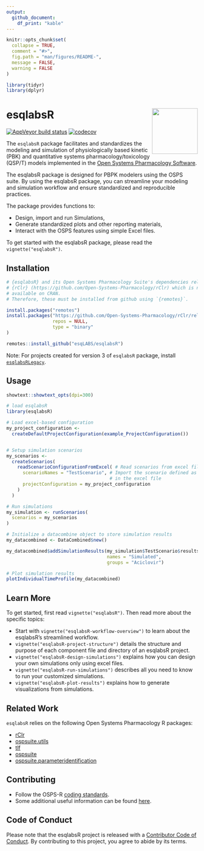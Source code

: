 ```yaml
---
output: 
  github_document:
    df_print: "kable"
---
```


<!-- README.md is generated from README.Rmd. Please edit that file -->

```r
knitr::opts_chunk$set(
  collapse = TRUE,
  comment = "#>",
  fig.path = "man/figures/README-",
  message = FALSE,
  warning = FALSE
)

library(tidyr)
library(dplyr)
```

# esqlabsR <a href="https://esqlabs.github.io/esqlabsR"><img src="man/figures/logo.png" align="right" width="120" /></a>

<!-- badges: start -->

[![AppVeyor build status](https://ci.appveyor.com/api/projects/status/github/esqlabs/esqlabsr?branch=develop&svg=true)](https://ci.appveyor.com/project/StephanSchaller/esqlabsr/branch/develop)
[![codecov](https://codecov.io/gh/esqlabs/esqlabsr/branch/develop/graph/badge.svg)](https://codecov.io/gh/esqlabs/esqlabsr)

<!-- badges: end -->


The `esqlabsR` package facilitates and standardizes the modeling and simulation of physiologically based kinetic (PBK) and quantitative systems pharmacology/toxicology (QSP/T) models implemented in the [Open Systems Pharmacology Software](https://www.open-systems-pharmacology.org/).  

The esqlabsR package is designed for PBPK modelers using the OSPS suite. By using the esqlabsR package, you can streamline your modeling and simulation workflow and ensure standardized and reproducible practices.

The package provides functions to:

  - Design, import and run Simulations,
  - Generate standardized plots and other reporting materials,
  - Interact with the OSPS features using simple Excel files.


To get started with the esqlabsR package, please read the `vignette("esqlabsR")`.



## Installation

```r
# {esqlabsR} and its Open Systems Pharmacology Suite's dependencies relies on
# {rClr} (https://github.com/Open-Systems-Pharmacology/rClr) which is not
# available on CRAN.
# Therefore, these must be installed from github using `{remotes}`.

install.packages("remotes")
install.packages("https://github.com/Open-Systems-Pharmacology/rClr/releases/download/v0.9.2/rClr_0.9.2.zip",
                 repos = NULL,
                 type = "binary"
)

remotes::install_github("esqLABS/esqlabsR")
```


Note: For projects created for version 3 of `esqlabsR` package, install [`esqlabsRLegacy`](https://github.com/esqLABS/esqlabsRLegacy).

## Usage

```r
showtext::showtext_opts(dpi=300)
```

```r
# load esqlabsR
library(esqlabsR)

# Load excel-based configuration
my_project_configuration <- 
  createDefaultProjectConfiguration(example_ProjectConfiguration())


# Setup simulation scenarios
my_scenarios <- 
  createScenarios(
    readScenarioConfigurationFromExcel( # Read scenarios from excel file
      scenarioNames = "TestScenario", # Import the scenario defined as "TestScenario" 
                                      # in the excel file
      projectConfiguration = my_project_configuration
    )
  )

# Run simulations
my_simulation <- runScenarios(
  scenarios = my_scenarios
)

# Initialize a datacombine object to store simulation results
my_datacombined <- DataCombined$new()

my_datacombined$addSimulationResults(my_simulation$TestScenario$results,
                                     names = "Simulated",
                                     groups = "Aciclovir")

# Plot simulation results
plotIndividualTimeProfile(my_datacombined)

```

## Learn More

To get started, first read `vignette("esqlabsR")`. Then read more about the specific topics:

  - Start with `vignette("esqlabsR-workflow-overview")` to learn about the esqlabsR's streamlined workflow.
  - `vignette("esqlabsR-project-structure")` details the structure and purpose of each component file and directory of an esqlabsR project.
  - `vignette("esqlabsR-design-simulations")` explains how you can design your own simulations only using excel files.
  - `vignette("esqlabsR-run-simulations")` describes all you need to know to run your customized simulations.
  - `vignette("esqlabsR-plot-results")` explains how to generate visualizations from simulations.

## Related Work

`esqlabsR` relies on the following Open Systems Pharmacology R packages:
  
  - [rClr](https://github.com/Open-Systems-Pharmacology/rClr/)
  - [ospsuite.utils](https://github.com/Open-Systems-Pharmacology/OSPSuite.RUtils)
  - [tlf](https://github.com/Open-Systems-Pharmacology/TLF-Library)
  - [ospsuite](https://github.com/Open-Systems-Pharmacology/OSPSuite-R)
  - [ospsuite.parameteridentification](https://github.com/Open-Systems-Pharmacology/OSPSuite.ParameterIdentification)


## Contributing

- Follow the OSPS-R [coding standards](https://github.com/Open-Systems-Pharmacology/Suite/blob/develop/CODING_STANDARDS_R.md).
- Some additional useful information can be found [here](https://github.com/Open-Systems-Pharmacology/OSPSuite-R/wiki/Developer-How-To's).


## Code of Conduct

Please note that the esqlabsR project is released with a [Contributor Code of Conduct](https://contributor-covenant.org/version/2/0/CODE_OF_CONDUCT.html). By contributing to this project, you agree to abide by its terms.

